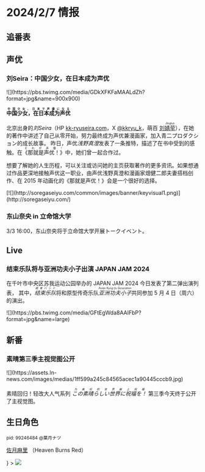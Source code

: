 # 2024/2/7 情报


## 追番表


<AnimeColumns day={3} time="2024Q1" />


## 声优

### 刘Seira：中国少女，在日本成为声优

<div className="flex flex-col items-center my-4">
  <div className="max-w-[600px] w-[90%]">
    ![](https://pbs.twimg.com/media/GDkXFKFaMAALdZh?format=jpg&name=900x900)
  </div>
</div>

**<ruby>中国少女，在日本成为声优<rt>中国少女、日本で声優になる</rt></ruby>**

北京出身的<em>刘Seira</em>（HP [kk-ryuseira.com](https://kk-ryuseira.com)，X [@kkryu_k](https://x.com/kkryu_k)，萌百 [刘<ruby>婧荦<rt>Jìngluò</rt></ruby>](https://zh.moegirl.org.cn/%E5%88%98%E5%A9%A7%E8%8D%A6)），在她的著作中讲述了自己从零开始，努力最终成为声优兼漫画家，加入青二プロダクション的成长故事。
昨日，声优<em>浅野真澄</em>发表了一条推特，描述了在书中受到的感触。在<ruby>《那就是声优！》<rt>それが声優！</rt></ruby>中，她们曾一起合作过。

想要了解她的人生历程，可以关注或访问她的主页获取著作的更多资讯。如果想通过作品更深地接触声优这一职业，由声优浅野真澄和漫画家畑健二郎夫妻搭档创作、在 2015 年动画化的《那就是声优！》会是一个很好的选择。

<div className="flex flex-col items-center my-4">
  <div className="max-w-[400px]">
    [![](http://soregaseiyu.com/common/images/banner/keyvisual1.png)](http://soregaseiyu.com/)
  </div>
</div>


### 东山奈央 in 立命馆大学

3/3 16:00，东山奈央将于立命馆大学开展トークイベント。


## Live

### 结束乐队将与亚洲功夫小子出演 JAPAN JAM 2024

在千叶市中央区苏我运动公园举办的 JAPAN JAM 2024 今日发表了第二弹出演列表，
其中，<em><ruby>结束乐队<rt>結束バンド</rt></ruby></em>将和原型传奇乐队<em><ruby>亚洲功夫小子<rt>Asian Kung-fu Generation</rt></ruby></em>共同参加 5 月 4 日（周六）的演出。

<div className="flex flex-col items-center my-4">
  <div className="max-w-[300px]">
    ![](https://pbs.twimg.com/media/GFtEgWda8AAIFbP?format=jpg&name=large)
  </div>
</div>


## 新番

### 素晴第三季主视觉图公开

<div className="flex flex-col items-center my-4">
  <div className="max-w-[300px]">
    ![](https://assets.ln-news.com/images/medias/1ff599a245c84565acec1a90445cccb9.jpg)
  </div>
</div>

素晴回归！轻改大人气系列 <em><ruby>この素晴らしい世界に祝福を！<rt>为美好的世界献上祝福</rt></ruby></em> 第三季今天终于公开了主视觉图。


## 生日角色


<div className="flex flex-col items-center my-4">
  <div className="max-w-[400px]">
    <PhotoFrame
      text={<>
        <small>
          pid: 99246484 @葉月ナツ
        </small>
        <p>
          <a href="https://zh.moegirl.org.cn/%E4%BD%90%E6%9C%88%E9%BA%BB%E9%87%8C">佐月麻里</a>
          （Heaven Burns Red）
        </p>
      </>}
    >
      <img
        src={Mari}
      />
    </PhotoFrame>
  </div>
</div>
